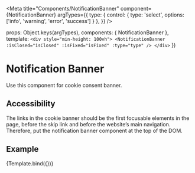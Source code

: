 
<Meta
  title="Components/NotificationBanner"
  component={NotificationBanner}
  argTypes={{
    type: { control: { type: 'select', options: ['info', 'warning', 'error', 'success'] } },
  }}
/>

  props: Object.keys(argTypes),
  components: { NotificationBanner },
  template: 
    `
    <div style="min-height: 100vh">
      <NotificationBanner :isClosed="isClosed" :isFixed="isFixed" :type="type" />
    </div>
    `
})


# Notification Banner 

Use this component for cookie consent banner.

## Accessibility

The links in the cookie banner should be the first focusable elements in the page, before the skip link and before the website’s main navigation. Therefore, put the notification banner component at the top of the DOM.

## Example

<ArgsTable story="Example" />

<Canvas>
  <Story
    name="Example"
    args={{
      type: 'info',
      isFixed: false,
      isClosed: false
    }}
  >
    {Template.bind({})}
  </Story>
</Canvas>


